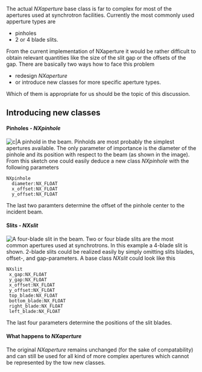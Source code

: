 The actual ''NXaperture'' base class is far to complex for most of the apertures used at synchrotron facilities. Currently the most commonly used apperture types are 
* pinholes
* 2 or 4 blade slits.
From the current implementation of NXaperture it would be rather difficult to obtain relevant quantities like the size of the slit gap or the offsets of the gap. 
There are basically two ways how to face this problem
* redesign ''NXaperture''
* or introduce new classes for more specific aperture types.
Which of them is appropriate for us should be the topic of this discussion.

== Introducing new classes ==

==== Pinholes - ''NXpinhole'' ====
[[Image:Pinhole_2D.png|frame|right|c|A pinhold in the beam.]]
Pinholds are most probably the simplest apertures available. The only parameter of importance is the diameter of the pinhole and its position with respect to the beam (as shown in the image). 
From this sketch one could easily deduce a new class ''NXpinhole'' with the following parameters
<pre>
NXpinhole
  diameter:NX_FLOAT
  x_offset:NX_FLOAT
  y_offset:NX_FLOAT
</pre>
The last two paramters determine the offset of the pinhole center to the incident beam. 

==== Slits - ''NXslit'' ====
[[Image:Slit_2d.png|frame|right|A four-blade slit in the beam.]]
Two or four blade slits are the most common apertures used at synchrotrons. In this example a 4-blade slit is shown. 2-blade slits could be realized easily by simply omitting slits blades, offset-, and gap-parameters.
A base class ''NXslit'' could look like this
<pre>
NXslit
 x_gap:NX_FLOAT
 y_gap:NX_FLOAT
 x_offset:NX_FLOAT
 y_offset:NX_FLOAT
 top_blade:NX_FLOAT
 bottom_blade:NX_FLOAT
 right_blade:NX_FLOAT
 left_blade:NX_FLOAT
</pre>
The last four parameters determine the positions of the slit blades.

==== What happens to ''NXaperture''====
The original ''NXaperture'' remains unchanged (for the sake of compatability) and can still be used for all kind of more complex apertures which cannot  be represented by the tow new classes.